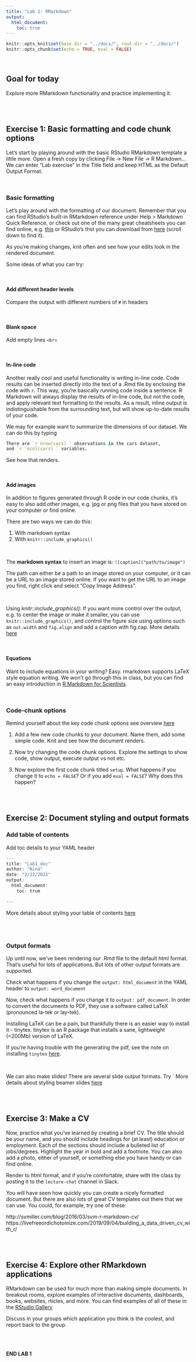 ```yaml
---
title: "Lab 1: RMarkdown"
output: 
  html_document:
    toc: true
---
```

  
```r
knitr::opts_knit$set(base.dir = "../docs/", root.dir = "../docs/")
knitr::opts_chunk$set(echo = TRUE, eval = FALSE)
```
<br>

## Goal for today

Explore more RMarkdown functionality and practice implementing it.

<br>
<br>

## Exercise 1: Basic formatting and code chunk options

Let's start by playing around with the basic RStudio RMarkdown template a little more. Open a fresh copy by clicking File -> New File -> R Markdown... We can enter "Lab exercise" in the Title field and keep HTML as the Default Output Format.

<br>

### Basic formatting

Let's play around with the formatting of our document. Remember that you can find 
RStudio's built-in RMarkdown reference under Help > Markdown Quick Reference, or check out one of the many great cheatsheets you can find online, e.g. [this](https://github.com/adam-p/markdown-here/wiki/Markdown-Here-Cheatsheet) or RStudio's thst you can download from [here](https://rstudio.com/resources/cheatsheets/) (scroll down to find it).

As you're making changes, knit often and see how your edits look in the rendered document.

Some ideas of what you can try:

<br>

#### Add different header levels
Compare the output with different numbers of `#` in headers

<br>

#### Blank space
Add empty lines `<br>`

<br>

#### In-line code
Another really cool and useful functionality is writing in-line code. Code results can be inserted directly into the text of a .Rmd file by enclosing the code with `r `. This way, you're basically running code inside a sentence. R Markdown will always display the results of in-line code, but not the code, and apply relevant text formatting to the results. As a result, inline output is indistinguishable from the surrounding text, but will show up-to-date results of your code.

We may for example want to summarize the dimensions of our dataset. We can do this by typing

```r
There are `r nrow(cars) ` observations in the cars dataset, 
and `r 'ncol(cars) ` variables.
```

See how that renders.

<br>

#### Add images
In addition to figures generated through R code in our code chunks, it's easy to also add other images, e.g. jpg or png files that you have stored on your computer or find online.

There are two ways we can do this:

1. With markdown syntax
2. With `knitr::include_graphics()`

<br>

The **markdown syntax** to insert an image is: `![caption]("path/to/image")`

The path can either be a path to an image stored on your computer, or it can be a URL to an image stored online. If you want to get the URL to an image you find, right click and select "Copy Image Address".

<br>

Using *knitr::include_graphics()*:
If you want more control over the output, e.g. to center the image or make it smaller, you can use `knitr::include_graphics()`, and control the figure size using options such as `out.width` and `fig.align` and add a caption with fig.cap. More details [here](http://zevross.com/blog/2017/06/19/tips-and-tricks-for-working-with-images-and-figures-in-r-markdown-documents/)


<br>

#### Equations
Want to include equations in your writing? Easy. rmarkdown supports LaTeX style equation writing. We won't go through this in class, but you can find an easy introduction in [R Markdown for Scientists](https://rmd4sci.njtierney.com/math.html).

<br>

### Code-chunk options
Remind yourself about the key code chunk options see overview [here](https://nt246.github.io/NTRES-6100-data-science/lesson2-rmarkdown-github.html#Code_chunks)

1. Add a few new code chunks to your document. Name them, add some simple code. Knit and see how the document renders.

2. Now try changing the code chunk options. Explore the settings to show code, show output, execute output vs not etc.

3. Now explore the first code chunk titled `setup`. What happens if you change it to `echo = FALSE`? Or if you add `eval = FALSE`? Why does this happen?

<br>
<br>


## Exercise 2: Document styling and output formats

### Add table of contents

Add toc details to your YAML header
<br>

```r
---
title: "Lab1_doc"
author: "Nina"
date: "2/12/2021"
output:
  html_document:
    toc: true

---
```

More details about styling your table of contents [here](https://bookdown.org/yihui/rmarkdown/html-document.html#table-of-contents)

<br>
<br>

### Output formats

Up until now, we've been rendering our .Rmd file to the default html format. That's useful for lots of applications. But lots of other output formats are supported. 

Check what happens if you change the `output: html_document` in the YAML header to `output: word_document`

Now, check what happens if you change it to `output: pdf_document`. In order to convert the documents to PDF, they use a software called LaTeX (pronounced la-tek or lay-tek).

Installing LaTeX can be a pain, but thankfully there is an easier way to install it - tinytex. tinytex is an R package that installs a sane, lightweight (<200Mb) version of LaTeX.

If you're having trouble with the generating the pdf, see the note on installing `tinytex` [here](https://rmd4sci.njtierney.com/installation.html#a-note-on-pdf).

<br>

We can also make slides! There are several slide output formats. Try `
More details about styling beamer slides [here](https://garrettgman.github.io/rmarkdown/beamer_presentation_format.html)

<br>
<br>

## Exercise 3: Make a CV

Now, practice what you’ve learned by creating a brief CV. The title should be your name, and you should include headings for (at least) education or employment. Each of the sections should include a bulleted list of jobs/degrees. Highlight the year in bold and add a footnote. You can also add a photo, either of yourself, or something else you have handy or can find online.

Render to html format, and if you're comfortable, share with the class by posting it to the `lecture-chat` channel in Slack.

You will have seen how quickly you can create a nicely formatted document. But there are also lots of great CV templates out there that we can use. You could, for example, try one of these:

http://svmiller.com/blog/2016/03/svm-r-markdown-cv/ https://livefreeordichotomize.com/2019/09/04/building_a_data_driven_cv_with_r/


<br>
<br>

## Exercise 4: Explore other RMarkdown applications
RMarkdown can be used for much more than making simple documents. In breakout rooms, explore examples of interactive documents, dashboards, books, websites, rticles, and more. You can find examples of all of these in the [RStudio Gallery](https://rmarkdown.rstudio.com/gallery.html)

Discuss in your groups which application you think is the coolest, and report back to the group.

<br>
<br>

**END LAB 1**